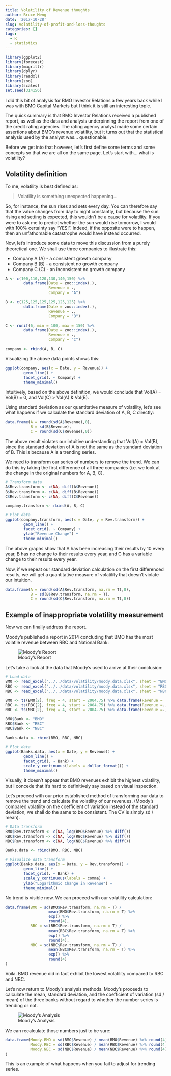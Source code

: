 ```yaml
---
title: Volatility of Revenue thoughts
author: Bruce Meng
date: '2017-10-28'
slug: volatility-of-profit-and-loss-thoughts
categories: []
tags:
  - R
  - statistics
---
```


```r
library(ggplot2)
library(forecast)
library(magrittr)
library(dplyr)
library(readxl)
library(zoo)
library(scales)
set.seed(314156)
```

I did this bit of analysis for BMO Investor Relations a few years back while I was with BMO Capital Markets but I think it is still an interesting topic.

The quick summary is that BMO Investor Relations received a published report, as well as the data and analysis underpinning the report from one of the credit rating agencies. The rating agency analyst made some certain assertions about BMO's revenue volatility, but it turns out that the statistical analysis used by the analyst was... questionable.

Before we get into that however, let's first define some terms and some concepts so that we are all on the same page. Let's start with... what is volatility?

## Volatility definition

To me, volatility is best defined as:

> Volatility is something unexpected happening...

So, for instance, the sun rises and sets every day. You can therefore say that the value changes from day to night constantly, but because the sun rising and setting is expected, this wouldn't be a cause for volatility. If you were to ask me to predict whether the sun would rise tomorrow, I would with 100% certainty say "YES!". Indeed, if the opposite were to happen, then an unfathomable catastrophe would have instead occurred.

Now, let's introduce some data to move this discussion from a purely theoretical one. We shall use three companies to illustrate this:  

* Company A (A) - a consistent growth company
* Company B (B) - a consistent no growth company
* Company C (C) - an inconsistent no growth company

```r
A <- c(100,110,120,130,140,150) %>% 
        data.frame(Date = zoo::index(.), 
                   Revenue = .,
                   Company = "A")

B <- c(125,125,125,125,125,125) %>% 
        data.frame(Date = zoo::index(.), 
                   Revenue = ., 
                   Company = "B")

C <- runif(6, min = 100, max = 150) %>% 
        data.frame(Date = zoo::index(.), 
                   Revenue = ., 
                   Company = "C")

company <- rbind(A, B, C)
```

Visualizing the above data points shows this:

```r
ggplot(company, aes(x = Date, y = Revenue)) +
        geom_line() +
        facet_grid(. ~ Company) +
        theme_minimal()
```

Intuitively, based on the above definition, we would conclude that Vol(A) = Vol(B) = 0, and Vol(C) > Vol(A) & Vol(B).

Using standard deviation as our quantitative measure of volatility, let's see what happens if we calculate the standard deviation of A, B, C directly:

```r
data.frame(A = round(sd(A$Revenue),0), 
           B = sd(B$Revenue), 
           C = round(sd(C$Revenue),0))
```

The above result violates our intuitive understanding that Vol(A) = Vol(B), since the standard deviation of A is not the same as the standard deviation of B. This is because A is a trending series.

We need to transform our series of numbers to remove the trend. We can do this by taking the first difference of all three companies (i.e. we look at the change in the original numbers for A, B, C).

```r
# Transform data
A$Rev.transform <- c(NA, diff(A$Revenue))
B$Rev.transform <- c(NA, diff(B$Revenue))
C$Rev.transform <- c(NA, diff(C$Revenue))

company.transform <- rbind(A, B, C)

# Plot data
ggplot(company.transform, aes(x = Date, y = Rev.transform)) +
        geom_line() +
        facet_grid(. ~ Company) +
        ylab("Revenue Change") +
        theme_minimal()
```


The above graphs show that A has been increasing their results by 10 every year, B has no change to their results every year, and C has a variable change to their results every year.

Now, if we repeat our standard deviation calculation on the first differenced results, we will get a quantitative measure of volatility that doesn't violate our intuition.

```r
data.frame(A = round(sd(A$Rev.transform, na.rm = T),0), 
           B = sd(B$Rev.transform, na.rm = T), 
           C = round(sd(C$Rev.transform, na.rm = T),0))
```

## Example of inappropriate volatility measurement

Now we can finally address the report.

Moody's published a report in 2014 concluding that BMO has the most volatile revenue between RBC and National Bank:


![Moody's Report](/img/Moody.png)


Let's take a look at the data that Moody's used to arrive at their conclusion:

```r
# Load data
BMO <- read_excel("../../data/volatility/moody.data.xlsx", sheet = "BMO")
RBC <- read_excel("../../data/volatility/moody.data.xlsx", sheet = "RBC")
NBC <- read_excel("../../data/volatility/moody.data.xlsx", sheet = "NBC")

BMO <- ts(BMO[2], freq = 4, start = 2004.75) %>% data.frame(Revenue = ., Date = index(.))
RBC <- ts(RBC[2], freq = 4, start = 2004.75) %>% data.frame(Revenue =., Date = index(.))
NBC <- ts(NBC[2], freq = 4, start = 2004.75) %>% data.frame(Revenue =., Date = index(.))

BMO$Bank <- "BMO"
RBC$Bank <- "RBC"
NBC$Bank <- "NBC"

Banks.data <- rbind(BMO, RBC, NBC)

# Plot data
ggplot(Banks.data, aes(x = Date, y = Revenue)) +
        geom_line() +
        facet_grid(. ~ Bank) +
        scale_y_continuous(labels = dollar_format()) +
        theme_minimal()
```

Visually, it doesn't appear that BMO revenues exhibit the highest volatility, but I concede that it's hard to definitively say based on visual inspection.

Let's proceed with our prior established method of transforming our data to remove the trend and calculate the volatility of our revenues. (Moody's compared volatility on the coefficient of variation instead of the standard deviation, we shall do the same to be consistent. The CV is simply sd / mean).

```r
# Data transform
BMO$Rev.transform <- c(NA, log(BMO$Revenue) %>% diff())
RBC$Rev.transform <- c(NA, log(RBC$Revenue) %>% diff())
NBC$Rev.transform <- c(NA, log(NBC$Revenue) %>% diff())

Banks.data <- rbind(BMO, RBC, NBC)

# Visualize data transform
ggplot(Banks.data, aes(x = Date, y = Rev.transform)) +
        geom_line() +
        facet_grid(. ~ Bank) +
        scale_y_continuous(labels = comma) +
        ylab("Logarithmic Change in Revenue") +
        theme_minimal()

```

No trend is visible now. We can proceed with our volatility calculation:

```r
data.frame(BMO = sd(BMO$Rev.transform, na.rm = T) / 
                   mean(BMO$Rev.transform, na.rm = T) %>% 
                   exp() %>%
                   round(4),
           RBC = sd(RBC$Rev.transform, na.rm = T) / 
                   mean(RBC$Rev.transform, na.rm = T) %>% 
                   exp() %>%
                   round(4),
           NBC = sd(NBC$Rev.transform, na.rm = T) / 
                   mean(NBC$Rev.transform, na.rm = T) %>% 
                   exp() %>%
                   round(4)
)
```

Voila. BMO revenue did in fact exhibit the lowest volatility compared to RBC and NBC.

Let's now return to Moody's analysis methods. Moody's proceeds to calculate the mean, standard deviation, and the coefficient of variation (sd / mean) of the three banks without regard to whether the number series is trending or not.

![Moody's Analysis](/img/MoodyData.png)

We can recalculate those numbers just to be sure:

```r
data.frame(Moody.BMO = sd(BMO$Revenue) / mean(BMO$Revenue) %>% round(4),
           Moody.RBC = sd(RBC$Revenue) / mean(RBC$Revenue) %>% round(4),
           Moody.NBC = sd(NBC$Revenue) / mean(NBC$Revenue) %>% round(4)
)
```

This is an example of what happens when you fail to adjust for trending series.
